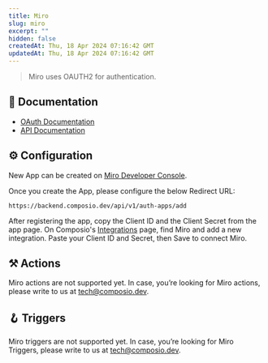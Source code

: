 ```yaml
---
title: Miro
slug: miro
excerpt: ""
hidden: false
createdAt: Thu, 18 Apr 2024 07:16:42 GMT
updatedAt: Thu, 18 Apr 2024 07:16:42 GMT
--- 
```

> Miro uses OAUTH2 for authentication.
## 📔 Documentation

- [OAuth Documentation](https://developers.miro.com/docs/getting-started-with-oauth)
- [API Documentation](https://developers.miro.com/reference/api-reference)

## ⚙️ Configuration

<Tip>New App can be created on [Miro Developer Console](https://developers.miro.com/page/developer-hub#your-apps).</Tip>

Once you create the App, please configure the below Redirect URL:


```
https://backend.composio.dev/api/v1/auth-apps/add
```

After registering the app, copy the Client ID and the Client Secret from the app page. On Composio's [Integrations](https://app.composio.dev/apps) page, find Miro and add a new integration. Paste your Client ID and Secret, then Save to connect Miro.


## ⚒️ Actions

Miro actions are not supported yet. In case, you’re looking for Miro actions, please write to us at tech@composio.dev.

## 🪝 Triggers

Miro triggers are not supported yet. In case, you’re looking for Miro Triggers, please write to us at tech@composio.dev.
